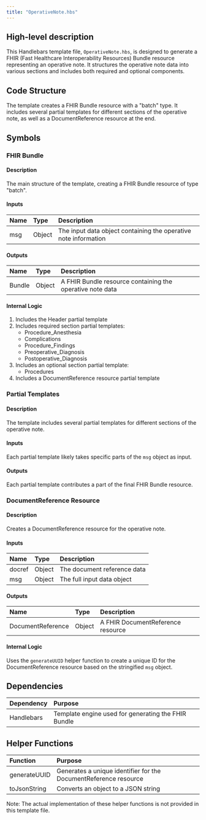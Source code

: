 ```yaml
---
title: "OperativeNote.hbs"
---
```


## High-level description
This Handlebars template file, `OperativeNote.hbs`, is designed to generate a FHIR (Fast Healthcare Interoperability Resources) Bundle resource representing an operative note. It structures the operative note data into various sections and includes both required and optional components.

## Code Structure
The template creates a FHIR Bundle resource with a "batch" type. It includes several partial templates for different sections of the operative note, as well as a DocumentReference resource at the end.

## Symbols

### FHIR Bundle
#### Description
The main structure of the template, creating a FHIR Bundle resource of type "batch".

#### Inputs
| Name | Type | Description |
|:-----|:-----|:------------|
| msg | Object | The input data object containing the operative note information |

#### Outputs
| Name | Type | Description |
|:-----|:-----|:------------|
| Bundle | Object | A FHIR Bundle resource containing the operative note data |

#### Internal Logic
1. Includes the Header partial template
2. Includes required section partial templates:
   - Procedure_Anesthesia
   - Complications
   - Procedure_Findings
   - Preoperative_Diagnosis
   - Postoperative_Diagnosis
3. Includes an optional section partial template:
   - Procedures
4. Includes a DocumentReference resource partial template

### Partial Templates
#### Description
The template includes several partial templates for different sections of the operative note.

#### Inputs
Each partial template likely takes specific parts of the `msg` object as input.

#### Outputs
Each partial template contributes a part of the final FHIR Bundle resource.

### DocumentReference Resource
#### Description
Creates a DocumentReference resource for the operative note.

#### Inputs
| Name | Type | Description |
|:-----|:-----|:------------|
| docref | Object | The document reference data |
| msg | Object | The full input data object |

#### Outputs
| Name | Type | Description |
|:-----|:-----|:------------|
| DocumentReference | Object | A FHIR DocumentReference resource |

#### Internal Logic
Uses the `generateUUID` helper function to create a unique ID for the DocumentReference resource based on the stringified `msg` object.

## Dependencies
| Dependency | Purpose |
|:-----------|:--------|
| Handlebars | Template engine used for generating the FHIR Bundle |

## Helper Functions
| Function | Purpose |
|:---------|:--------|
| generateUUID | Generates a unique identifier for the DocumentReference resource |
| toJsonString | Converts an object to a JSON string |

Note: The actual implementation of these helper functions is not provided in this template file.